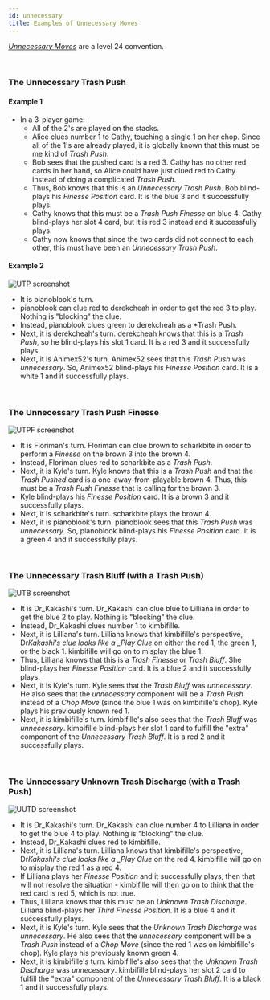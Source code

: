 ```yaml
---
id: unnecessary
title: Examples of Unnecessary Moves
---
```


_[Unnecessary Moves](/level-24.mdx)_ are a level 24 convention.

<br />

### The Unnecessary Trash Push

#### Example 1

- In a 3-player game:
  - All of the 2's are played on the stacks.
  - Alice clues number 1 to Cathy, touching a single 1 on her chop. Since all of the 1's are already played, it is globally known that this must be me kind of _Trash Push_.
  - Bob sees that the pushed card is a red 3. Cathy has no other red cards in her hand, so Alice could have just clued red to Cathy instead of doing a complicated _Trash Push_.
  - Thus, Bob knows that this is an _Unnecessary Trash Push_. Bob blind-plays his _Finesse Position_ card. It is the blue 3 and it successfully plays.
  - Cathy knows that this must be a _Trash Push Finesse_ on blue 4. Cathy blind-plays her slot 4 card, but it is red 3 instead and it successfully plays.
  - Cathy now knows that since the two cards did not connect to each other, this must have been an _Unnecessary Trash Push_.

#### Example 2

![UTP screenshot](/img/examples/unnecessary-trash-push-2.png)

- It is pianoblook's turn.
- pianoblook can clue red to derekcheah in order to get the red 3 to play. Nothing is "blocking" the clue.
- Instead, pianoblook clues green to derekcheah as a \*Trash Push.
- Next, it is derekcheah's turn. derekcheah knows that this is a _Trash Push_, so he blind-plays his slot 1 card. It is a red 3 and it successfully plays.
- Next, it is Animex52's turn. Animex52 sees that this _Trash Push_ was _unnecessary_. So, Animex52 blind-plays his _Finesse Position_ card. It is a white 1 and it successfully plays.

<br />

### The Unnecessary Trash Push Finesse

![UTPF screenshot](/img/examples/unnecessary-trash-push-finesse.png)

- It is Floriman's turn. Floriman can clue brown to scharkbite in order to perform a _Finesse_ on the brown 3 into the brown 4.
- Instead, Floriman clues red to scharkbite as a _Trash Push_.
- Next, it is Kyle's turn. Kyle knows that this is a _Trash Push_ and that the _Trash Pushed_ card is a one-away-from-playable brown 4. Thus, this must be a _Trash Push Finesse_ that is calling for the brown 3.
- Kyle blind-plays his _Finesse Position_ card. It is a brown 3 and it successfully plays.
- Next, it is scharkbite's turn. scharkbite plays the brown 4.
- Next, it is pianoblook's turn. pianoblook sees that this _Trash Push_ was _unnecessary_. So, pianoblook blind-plays his _Finesse Position_ card. It is a green 4 and it successfully plays.

<br />

### The Unnecessary Trash Bluff (with a Trash Push)

![UTB screenshot](/img/examples/unnecessary-trash-bluff.png)

- It is Dr_Kakashi's turn. Dr_Kakashi can clue blue to Lilliana in order to get the blue 2 to play. Nothing is "blocking" the clue.
- Instead, Dr_Kakashi clues number 1 to kimbifille.
- Next, it is Lilliana's turn. Lilliana knows that kimbifille's perspective, Dr*Kakashi's clue looks like a \_Play Clue* on either the red 1, the green 1, or the black 1. kimbifille will go on to misplay the blue 1.
- Thus, Lilliana knows that this is a _Trash Finesse_ or _Trash Bluff_. She blind-plays her _Finesse Position_ card. It is a blue 2 and it successfully plays.
- Next, it is Kyle's turn. Kyle sees that the _Trash Bluff_ was _unnecessary_. He also sees that the _unnecessary_ component will be a _Trash Push_ instead of a _Chop Move_ (since the blue 1 was on kimbifille's chop). Kyle plays his previously known red 1.
- Next, it is kimbifille's turn. kimbifille's also sees that the _Trash Bluff_ was _unnecessary_. kimbifille blind-plays her slot 1 card to fulfill the "extra" component of the _Unnecessary Trash Bluff_. It is a red 2 and it successfully plays.

<br />

### The Unnecessary Unknown Trash Discharge (with a Trash Push)

![UUTD screenshot](/img/examples/unnecessary-unknown-trash-discharge.png)

- It is Dr_Kakashi's turn. Dr_Kakashi can clue number 4 to Lilliana in order to get the blue 4 to play. Nothing is "blocking" the clue.
- Instead, Dr_Kakashi clues red to kimbifille.
- Next, it is Lilliana's turn. Lilliana knows that kimbifille's perspective, Dr*Kakashi's clue looks like a \_Play Clue* on the red 4. kimbifille will go on to misplay the red 1 as a red 4.
- If Lilliana plays her _Finesse Position_ and it successfully plays, then that will not resolve the situation - kimbifille will then go on to think that the red card is red 5, which is not true.
- Thus, Lilliana knows that this must be an _Unknown Trash Discharge_. Lilliana blind-plays her _Third Finesse Position_. It is a blue 4 and it successfully plays.
- Next, it is Kyle's turn. Kyle sees that the _Unknown Trash Discharge_ was _unnecessary_. He also sees that the _unnecessary_ component will be a _Trash Push_ instead of a _Chop Move_ (since the red 1 was on kimbifille's chop). Kyle plays his previously known green 4.
- Next, it is kimbifille's turn. kimbifille's also sees that the _Unknown Trash Discharge_ was _unnecessary_. kimbifille blind-plays her slot 2 card to fulfill the "extra" component of the _Unnecessary Trash Bluff_. It is a black 1 and it successfully plays.

